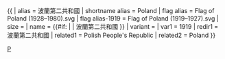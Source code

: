 {{ {{{1<noinclude>|country showdata</noinclude>}}}
| alias = 波蘭第二共和國
| shortname alias = Poland
| flag alias = Flag of Poland (1928–1980).svg
| flag alias-1919 = Flag of Poland (1919–1927).svg
| size = {{{size|}}}
| name =  {{#if: {{{name|}}} | {{{name|}}} | 波蘭第二共和國 }}
| variant = {{{variant|}}}
<noinclude>
| var1     = 1919
| redir1   = 波蘭第二共和國
| related1 = Polish People's Republic
| related2 = Poland
</noinclude>
}}<noinclude>
[[Category:已不存在國家資料模板|P]]
</noinclude>